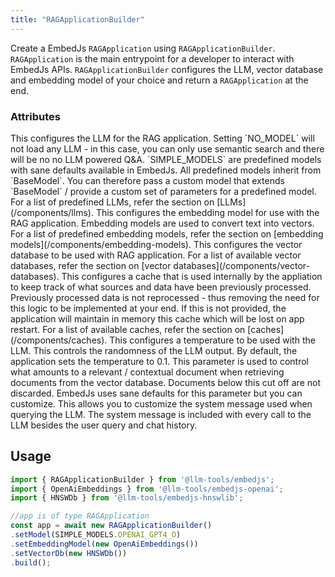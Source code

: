 ```yaml
---
title: "RAGApplicationBuilder"
---
```


Create a EmbedJs `RAGApplication` using `RAGApplicationBuilder`. `RAGApplication` is the main entrypoint for a developer to interact with EmbedJs APIs.
`RAGApplicationBuilder` configures the LLM, vector database and embedding model of your choice and return a `RAGApplication` at the end.

### Attributes

<ParamField path="setModel" type="'NO_MODEL' | SIMPLE_MODELS | BaseModel" required>
    This configures the LLM for the RAG application. Setting `NO_MODEL` will not load any LLM - in this case, you can only use semantic search and there will be no no LLM powered Q&A.
    `SIMPLE_MODELS` are predefined models with sane defaults available in EmbedJs.
    All predefined models inherit from `BaseModel`. You can therefore pass a custom model that extends `BaseModel` / provide a custom set of parameters for a predefined model.
    For a list of predefined LLMs, refer the section on [LLMs](/components/llms).
</ParamField>
<ParamField path="setEmbeddingModel" type="BaseEmbeddings" required>
     This configures the embedding model for use with the RAG application. Embedding models are used to convert text into vectors.
     For a list of predefined embedding models, refer the section on [embedding models](/components/embedding-models).
</ParamField>
<ParamField path="setVectorDb" type="BaseDb" required>
    This configures the vector database to be used with RAG application.
    For a list of available vector databases, refer the section on [vector databases](/components/vector-databases).
</ParamField>
<ParamField path="setCache" type="BaseCache">
    This configures a cache that is used internally by the appliation to keep track of what sources and data have been previously processed.
    Previously processed data is not reprocessed - thus removing the need for this logic to be implemented at your end.
    If this is not provided, the application will maintain in memory this cache which will be lost on app restart.
    For a list of available caches, refer the section on [caches](/components/caches).
</ParamField>
<ParamField path="setTemperature" type="number">
    This configures a temperature to be used with the LLM. This controls the randomness of the LLM output.
    By default, the application sets the temperature to 0.1.
</ParamField>
<ParamField path="setEmbeddingRelevanceCutOff" type="number">
    This parameter is used to control what amounts to a relevant / contextual document when retrieving documents from the vector database.
    Documents below this cut off are not discarded. EmbedJs uses sane defaults for this parameter but you can customize.
</ParamField>
<ParamField path="setQueryTemplate" type="string">
    This allows you to customize the system message used when querying the LLM. The system message is included with every call to the LLM besides the user query and chat history.
</ParamField>

## Usage

```ts Code Example
import { RAGApplicationBuilder } from '@llm-tools/embedjs';
import { OpenAiEmbeddings } from '@llm-tools/embedjs-openai';
import { HNSWDb } from '@llm-tools/embedjs-hnswlib';

//app is of type RAGApplication
const app = await new RAGApplicationBuilder()
.setModel(SIMPLE_MODELS.OPENAI_GPT4_O)
.setEmbeddingModel(new OpenAiEmbeddings())
.setVectorDb(new HNSWDb())
.build();
```
